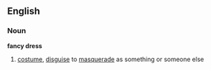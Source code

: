 ==English==

===Noun===
'''fancy dress'''

# [[costume]], [[disguise]] to [[masquerade]] as something or someone else